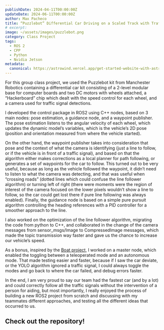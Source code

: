 ```yaml
---
publishDate: 2024-04-11T00:00:00Z
updateDate: 2024-06-11T00:00:00Z
author: Max Pacheco
title: “Puzzlebot” Differential Car Driving on a Scaled Track with Traffic Elements
# excerpt:
image: ~/assets/images/puzzlebot.png
category: Class Project
tags:
  - ROS 2
  - CPP
  - Python
  - Nvidia Jetson
metadata:
  canonical: https://astrowind.vercel.app/get-started-website-with-astro-tailwind-css
---
```




For this group class project, we used the Puzzlebot kit from Manchester Robotics containing a differential car kit consisting of a 2-level modular base for computer boards and two DC motors with wheels attached, a “Hackerboard” chip which dealt with the speed control for each wheel, and a camera used for traffic signal detections.

<YouTube id="PcHiRVuE7HE" />

I developed the control package in ROS2 using C++ nodes, based on 3 main nodes: pose estimation, a guidance node, and a waypoint publisher. The pose estimation listens to the angular velocity of each wheel, which updates the dynamic model’s variables, which is the vehicle’s 2D pose (position and orientation measured from where the vehicle started).

<CenteredImage src="~/assets/images/pzb0.gif" alt="pzb gif" />

On the other hand, the waypoint publisher takes into consideration that pose and the context of what the camera is identifying (just a line to follow, or if the vehicle is in front of a traffic signal), and based on that the algorithm either makes corrections as a local planner for path following, or generates a set of waypoints for the car to follow. This turned out to be very useful, because as long as the vehicle followed the waypoint, it didn’t need to listen to what the camera was detecting, and that was useful when “crossing roads” (dotted lines which could confuse the line follower algorithm) or turning left of right (there were moments were the region of interest of the camera focused on the lower pixels wouldn’t show a line to follow, so the car could get lost there if pure line following was always enabled). Finally, the guidance node is based on a simple pure pursuit algorithm controlling the heading references with a PID controller for a smoother approach to the line.

<CenteredImage src="~/assets/images/pzb3.gif" alt="pzb gif3" />

I also worked on the optimization of the line follower algorithm, migrating the code from python to C++, and collaborated in the change of the camera messages from sensor_msgs/Image to CompressedImage messages, which made the topic transmission way faster and gave us the chance to increase our vehicle’s speed.

<CenteredImage src="~/assets/images/pzb1.gif" alt="pzb gif" width="500%" />

As a bonus, inspired by the [Boat project](/usv), I worked on a master node, which enabled the toggling between a teleoperated mode and an autonomous mode. That made testing easier and faster, because if I saw the car deviate, or the YOLO algorithm ignored a traffic signal, I could always toggle the modes and go back to where the car failed, and debug errors faster.

<CenteredImage src="~/assets/images/pzb2.gif" alt="pzb gif" width="500%" />

In the end, I am very proud to say our team had the fastest car (and by a lot) and could correctly follow all the traffic signals without the intervention of a person for aiding, but most importantly, I really enjoyed the process of building a new ROS2 project from scratch and discussing with my teammates different approaches, and testing all the different ideas that occurred to us.

## Check out the repository!

<LinkPreview id="https://github.com/MaxPacheco02/TurboPlusPlus_ImplementacionRobotica" />

